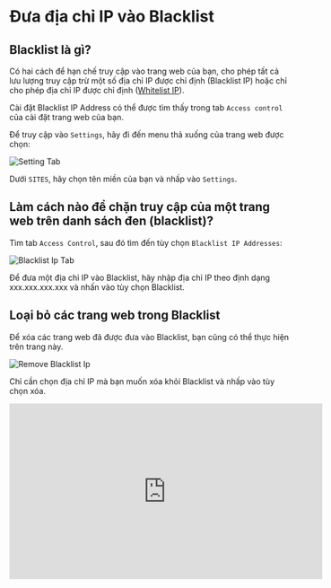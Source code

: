 # Đưa địa chỉ IP vào Blacklist

## Blacklist là gì?

Có hai cách để hạn chế truy cập vào trang web của bạn, cho phép tất cả lưu lượng truy cập trừ một số địa chỉ IP được
chỉ định (Blacklist IP) hoặc chỉ cho phép địa chỉ IP được chỉ định ([Whitelist IP](whitelist-ip)).

Cài đặt Blacklist IP Address có thể được tìm thấy trong tab `Access control` của cài đặt trang web của bạn.

Để truy cập vào `Settings`, hãy đi đến menu thả xuống của trang web được chọn:

![Setting Tab](/img/security-center/overview/settings-tab.png)

Dưới `SITES`, hãy chọn tên miền của bạn và nhấp vào `Settings`.

## Làm cách nào để chặn truy cập của một trang web trên danh sách đen (blacklist)?

Tìm tab `Access Control`, sau đó tìm đến tùy chọn `Blacklist IP Addresses`:

![Blacklist Ip Tab](/img/security-center/access-control/blacklist-ip-blacklist-ip-tab.png)

Để đưa một địa chỉ IP vào Blacklist, hãy nhập địa chỉ IP theo định dạng xxx.xxx.xxx.xxx và nhấn vào tùy chọn Blacklist.

## Loại bỏ các trang web trong Blacklist

Để xóa các trang web đã được đưa vào Blacklist, bạn cũng có thể thực hiện trên trang này.

![Remove Blacklist Ip](/img/security-center/access-control/blacklist-ip-remove-blacklist-ip.png)

Chỉ cần chọn địa chỉ IP mà bạn muốn xóa khỏi Blacklist và nhấp vào tùy chọn xóa.

<iframe width="558" height="313" src="https://www.youtube.com/embed/Dr2r9O3hP4A"
        title="Polaris Walkthrough: Access Control" frameborder="0"
        allow="accelerometer; autoplay; clipboard-write; encrypted-media; gyroscope; picture-in-picture; web-share"
        allowfullscreen></iframe>
